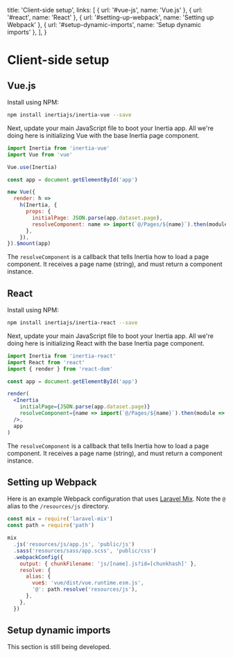 
  title: 'Client-side setup',
  links: [
    { url: '#vue-js', name: 'Vue.js' },
    { url: '#react', name: 'React' },
    { url: '#setting-up-webpack', name: 'Setting up Webpack' },
    { url: '#setup-dynamic-imports', name: 'Setup dynamic imports' },
  ],
}

# Client-side setup

## Vue.js

Install using NPM:

```bash
npm install inertiajs/inertia-vue --save
```

Next, update your main JavaScript file to boot your Inertia app. All we're doing here is initializing Vue with the base Inertia page component.

```js
import Inertia from 'inertia-vue'
import Vue from 'vue'

Vue.use(Inertia)

const app = document.getElementById('app')

new Vue({
  render: h =>
    h(Inertia, {
      props: {
        initialPage: JSON.parse(app.dataset.page),
        resolveComponent: name => import(`@/Pages/${name}`).then(module => module.default),
      },
    }),
}).$mount(app)
```

The `resolveComponent` is a callback that tells Inertia how to load a page component. It receives a page name (string), and must return a component instance.

## React

Install using NPM:

```bash
npm install inertiajs/inertia-react --save
```

Next, update your main JavaScript file to boot your Inertia app. All we're doing here is initializing React with the base Inertia page component.

```jsx
import Inertia from 'inertia-react'
import React from 'react'
import { render } from 'react-dom'

const app = document.getElementById('app')

render(
  <Inertia
    initialPage={JSON.parse(app.dataset.page)}
    resolveComponent={name => import(`@/Pages/${name}`).then(module => module.default)}
  />,
  app
)
```

The `resolveComponent` is a callback that tells Inertia how to load a page component. It receives a page name (string), and must return a component instance.

## Setting up Webpack

Here is an example Webpack configuration that uses [Laravel Mix](https://github.com/JeffreyWay/laravel-mix). Note the `@` alias to the `/resources/js` directory.

```js
const mix = require('laravel-mix')
const path = require('path')

mix
  .js('resources/js/app.js', 'public/js')
  .sass('resources/sass/app.scss', 'public/css')
  .webpackConfig({
    output: { chunkFilename: 'js/[name].js?id=[chunkhash]' },
    resolve: {
      alias: {
        vue$: 'vue/dist/vue.runtime.esm.js',
        '@': path.resolve('resources/js'),
      },
    },
  })
```

## Setup dynamic imports

<div className="my-8 px-8 py-3 text-orange-900 text-base font-medium bg-orange-200 rounded-r border-l-4 border-orange-400">
  This section is still being developed.
</div>

